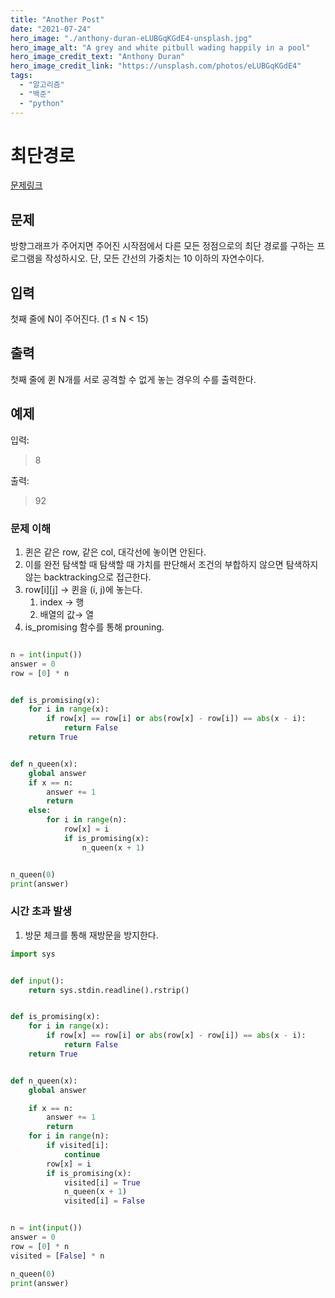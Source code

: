 ```yaml
---
title: "Another Post"
date: "2021-07-24"
hero_image: "./anthony-duran-eLUBGqKGdE4-unsplash.jpg"
hero_image_alt: "A grey and white pitbull wading happily in a pool"
hero_image_credit_text: "Anthony Duran"
hero_image_credit_link: "https://unsplash.com/photos/eLUBGqKGdE4"
tags:
  - "알고리즘"
  - "백준"
  - "python"
---
```


# 최단경로

[문제링크](https://www.acmicpc.net/problem/1753)

## 문제

방향그래프가 주어지면 주어진 시작점에서 다른 모든 정점으로의 최단 경로를 구하는 프로그램을 작성하시오. 단, 모든 간선의 가중치는 10 이하의 자연수이다.

## 입력

첫째 줄에 N이 주어진다. (1 ≤ N < 15)

## 출력

첫째 줄에 퀸 N개를 서로 공격할 수 없게 놓는 경우의 수를 출력한다.

## 예제

입력:

> 8

출력:

> 92

### 문제 이해

1. 퀸은 같은 row, 같은 col, 대각선에 놓이면 안된다.
2. 이를 완전 탐색할 때 탐색할 때 가치를 판단해서 조건의 부합하지 않으면 탐색하지 않는 backtracking으로 접근한다.
3. row[i][j] → 퀸을 (i, j)에 놓는다.
   1. index → 행
   2. 배열의 값→ 열
4. is_promising 함수를 통해 prouning.

```python

n = int(input())
answer = 0
row = [0] * n


def is_promising(x):
    for i in range(x):
        if row[x] == row[i] or abs(row[x] - row[i]) == abs(x - i):
            return False
    return True


def n_queen(x):
    global answer
    if x == n:
        answer += 1
        return
    else:
        for i in range(n):
            row[x] = i
            if is_promising(x):
                n_queen(x + 1)


n_queen(0)
print(answer)
```

### 시간 초과 발생

1. 방문 체크를 통해 재방문을 방지한다.

```python
import sys


def input():
    return sys.stdin.readline().rstrip()


def is_promising(x):
    for i in range(x):
        if row[x] == row[i] or abs(row[x] - row[i]) == abs(x - i):
            return False
    return True


def n_queen(x):
    global answer

    if x == n:
        answer += 1
        return
    for i in range(n):
        if visited[i]:
            continue
        row[x] = i
        if is_promising(x):
            visited[i] = True
            n_queen(x + 1)
            visited[i] = False


n = int(input())
answer = 0
row = [0] * n
visited = [False] * n

n_queen(0)
print(answer)
```
